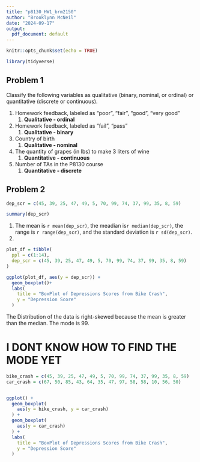 ```yaml
---
title: "p8130_HW1_brm2150"
author: "Brooklynn McNeil"
date: "2024-09-17"
output:
  pdf_document: default
---
```


```r
knitr::opts_chunk$set(echo = TRUE)

library(tidyverse)
```

## Problem 1

Classify the following variables as qualitative (binary, nominal, or ordinal) or quantitative (discrete or continuous).

1.  Homework feedback, labeled as “poor”, “fair”, “good”, “very good”
    1.  **Qualitative - ordinal**
2.  Homework feedback, labeled as "fail", "pass"
    1.  **Qualitative - binary**
3.  Country of birth
    1.  **Qualitative - nominal**
4.  The quantity of grapes (in lbs) to make 3 liters of wine
    1.  **Quantitative - continuous**
5.  Number of TAs in the P8130 course
    1.  **Quantitative - discrete**

## Problem 2

```r
dep_scr = c(45, 39, 25, 47, 49, 5, 70, 99, 74, 37, 99, 35, 8, 59)

summary(dep_scr)


```

1. The mean is `r mean(dep_scr)`, the meadian is`r median(dep_scr)`, the range is `r range(dep_scr)`, and the standard deviation is `r sd(dep_scr)`.
2. 
```r
plot_df = tibble(
  ppl = c(1:14),
  dep_scr = c(45, 39, 25, 47, 49, 5, 70, 99, 74, 37, 99, 35, 8, 59)
)

ggplot(plot_df, aes(y = dep_scr)) +
  geom_boxplot()+
  labs(
    title = "BoxPlot of Depressions Scores from Bike Crash",
    y = "Depression Score"
  )

```
The Distribution of the data is right-skewed because the mean is greater than the median. The mode is 99.

# I DONT KNOW HOW TO FIND THE MODE YET

```r
bike_crash = c(45, 39, 25, 47, 49, 5, 70, 99, 74, 37, 99, 35, 8, 59)
car_crash = c(67, 50, 85, 43, 64, 35, 47, 97, 58, 58, 10, 56, 50)


ggplot() +
  geom_boxplot(
    aes(y = bike_crash, y = car_crash)
  ) +
  geom_boxplot(
    aes(y = car_crash)
  ) +  
  labs(
    title = "BoxPlot of Depressions Scores from Bike Crash",
    y = "Depression Score"
  )
```

